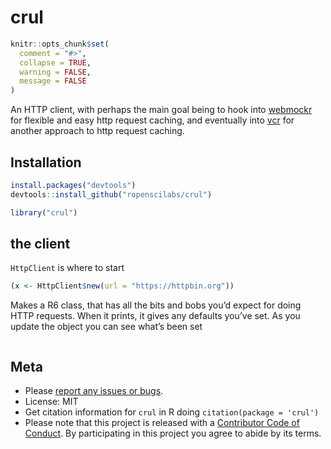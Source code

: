 crul
====

```r
knitr::opts_chunk$set(
  comment = "#>",
  collapse = TRUE,
  warning = FALSE,
  message = FALSE
)
```

An HTTP client, with perhaps the main goal being to hook into 
[webmockr](https://github.com/ropenscilabs/webmockr) for flexible and easy 
http request caching, and eventually into 
[vcr](https://github.com/ropenscilabs/vcr) for another approach to http 
request caching.

## Installation

```r
install.packages("devtools")
devtools::install_github("ropenscilabs/crul")
```

```r
library("crul")
```

## the client

`HttpClient` is where to start

```r
(x <- HttpClient$new(url = "https://httpbin.org"))
```

Makes a R6 class, that has all the bits and bobs you'd expect for doing HTTP 
requests. When it prints, it gives any defaults you've set. As you update 
the object you can see what's been set

```r

```



## Meta

* Please [report any issues or bugs](https://github.com/ropenscilabs/crul/issues).
* License: MIT
* Get citation information for `crul` in R doing `citation(package = 'crul')`
* Please note that this project is released with a [Contributor Code of Conduct](CONDUCT.md). 
By participating in this project you agree to abide by its terms.

